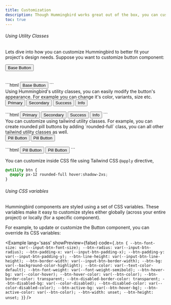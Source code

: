 ```yaml
---
title: Customization
description: Though Hummingbird works great out of the box, you can customize it to fit your project's unique design needs.
toc: true
---
```


###### Using Utility Classes

Lets dive into how you can customize Hummingbird to better fit your project's design needs. Suppose you want to customize button component:

<div>
  <button class="btn">Base Button</button>
</div>
<br/>
<br/>
```html
<button class="btn">Base Button</button>
```
<br/>
Using Hummingbird's utility classes, you can easily modify the button's appearance. For example you can change it's color, variants, size etc.

<div class='flex flex-wrap gap-2'>
  <button class="btn btn-primary">Primary</button>
  <button class="btn btn-subtle-secondary">Secondary</button>
  <button class="btn btn-outline-success">Success</button>
  <button class="btn btn-text-info">Info</button>
</div>
<br/>
```html
<button class="btn btn-primary">Primary</button>
<button class="btn btn-subtle-secondary">Secondary</button>
<button class="btn btn-outline-success">Success</button>
<button class="btn btn-text-info">Info</button>
```
<br/>
You can customize using tailwind utility classes. For example, you can create rounded pill buttons by adding `rounded-full` class, you can all other tailwind utility classes as well.

<div class='flex flex-wrap gap-2'>
  <button class="btn btn-primary rounded-full">Pill Button</button>
  <button class="btn btn-subtle-secondary px-12 rounded-full hover:shadow-2xs">Pill Button</button>
</div>
<br/>
```html
<button class="btn btn-primary rounded-full">Pill Button</button>
<button class="btn btn-subtle-secondary px-12 rounded-full hover:shadow-2xs">Pill Button</button>
```
<br/>

You can customize inside CSS file using Tailwind CSS `@apply` directive,

```css
@utility btn {
  @apply px-12 rounded-full hover:shadow-2xs;
}
```

###### Using CSS variables

Hummingbird components are styled using a set of CSS variables. These variables make it easy to customize styles either globally (across your entire project) or locally (for a specific component).

For example, to update or customize the Button component, you can override its CSS variables:

<Example lang='sass' showPreview={false}
  code={`.btn {
    --btn-font-size: var(--input-btn-font-size);
    --btn-radius: var(--input-btn-radius);
    --btn-padding-x: var(--input-btn-padding-x);
    --btn-padding-y: var(--input-btn-padding-y);
    --btn-line-height: var(--input-btn-line-height);
    --btn-border-width: var(--input-btn-border-width);
    --btn-bg: var(--background-color-highlight);
    --btn-color: var(--text-color-default);
    --btn-font-weight: var(--font-weight-semibold);
    --btn-hover-bg: var(--color-hover);
    --btn-hover-color: var(--btn-color);
    --btn-border-color: transparent;
    --btn-disabled-border-color: transparent;
    --btn-disabled-bg: var(--color-disabled);
    --btn-disabled-color: var(--color-disabled-color);
    --btn-active-bg: var(--btn-hover-bg);
    --btn-active-color: var(--btn-color);
    --btn-width: unset;
    --btn-height: unset;
  }`}
/>
